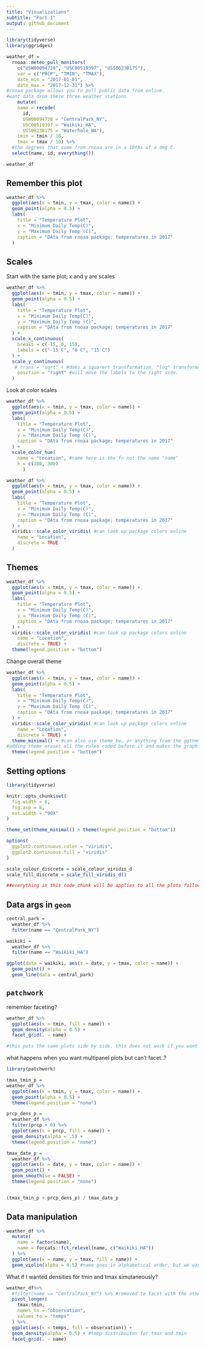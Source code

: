 ```yaml
---
title: "Visualizations"
subtitle: "Part 1"
output: github_document
---
```


```r
library(tidyverse)
library(ggridges)
```


```r
weather_df = 
  rnoaa::meteo_pull_monitors( 
    c("USW00094728", "USC00519397", "USS0023B17S"), 
    var = c("PRCP", "TMIN", "TMAX"), 
    date_min = "2017-01-01",
    date_max = "2017-12-31") %>%
#rnoaa package allows you to pull public data from online. 
#want data drom these three weather stations
    mutate(
    name = recode(
      id, 
      USW00094728 = "CentralPark_NY", 
      USC00519397 = "Waikiki_HA",
      USS0023B17S = "Waterhole_WA"),
    tmin = tmin / 10,
    tmax = tmax / 10) %>%
  #the degrees that come from rnoaa are in a 10ths of a deg C. 
  select(name, id, everything())

weather_df

```

## Remember this plot

```r
weather_df %>% 
  ggplot(aes(x = tmin, y = tmax, color = name)) +
  geom_point(alpha = 0.5) + 
  labs(
    title = "Temperature Plot",
    x = "Minimum Daily Temp(C)",
    y = "Maximum Daily Temp (C)",
    caption = "DAta from rnoaa package; temperatures in 2017"
  ) 
```

## Scales

Start with the same plot; x and y are scales

```r
weather_df %>% 
  ggplot(aes(x = tmin, y = tmax, color = name)) +
  geom_point(alpha = 0.5) + 
  labs(
    title = "Temperature Plot",
    x = "Minimum Daily Temp(C)",
    y = "Maximum Daily Temp (C)",
    caption = "DAta from rnoaa package; temperatures in 2017"
  ) +
  scale_x_continuous(
    breaks = c(-15, 0, 15),
    labels = c("-15 C", "0 C", "15 C")
  ) +
  scale_y_continuous(
   # trans = "sqrt" + #does a squarert transformation, "log" transformation.  
    position = "right" #will move the labels to the right side.
  )
```

Look at color scales

```r
weather_df %>% 
  ggplot(aes(x = tmin, y = tmax, color = name)) +
  geom_point(alpha = 0.5) + 
  labs(
    title = "Temperature Plot",
    x = "Minimum Daily Temp(C)",
    y = "Maximum Daily Temp (C)",
    caption = "DAta from rnoaa package; temperatures in 2017"
  ) +
  scale_color_hue(
    name = "Location", #name here is the fn not the name "name"
    h = c(100, 300)
      )
```


```r
weather_df %>% 
  ggplot(aes(x = tmin, y = tmax, color = name)) +
  geom_point(alpha = 0.5) + 
  labs(
    title = "Temperature Plot",
    x = "Minimum Daily Temp(C)",
    y = "Maximum Daily Temp (C)",
    caption = "DAta from rnoaa package; temperatures in 2017"
  ) + 
  viridis::scale_color_viridis( #can look up package colors online
    name = "Location",
    discrete = TRUE
  )
```

## Themes

```r
weather_df %>% 
  ggplot(aes(x = tmin, y = tmax, color = name)) +
  geom_point(alpha = 0.5) + 
  labs(
    title = "Temperature Plot",
    x = "Minimum Daily Temp(C)",
    y = "Maximum Daily Temp (C)",
    caption = "DAta from rnoaa package; temperatures in 2017"
  ) + 
  viridis::scale_color_viridis( #can look up package colors online
    name = "Location",
    discrete = TRUE) +
  theme(legend.position = "bottom")
```

Change overall theme

```r
weather_df %>% 
  ggplot(aes(x = tmin, y = tmax, color = name)) +
  geom_point(alpha = 0.5) + 
  labs(
    title = "Temperature Plot",
    x = "Minimum Daily Temp(C)",
    y = "Maximum Daily Temp (C)",
    caption = "DAta from rnoaa package; temperatures in 2017"
  ) + 
  viridis::scale_color_viridis( #can look up package colors online
    name = "Location",
    discrete = TRUE) +
  theme_minimal() + #can also use theme_bw, or anything from the ggtheme package. ggthemes::theme_excel, etc
#adding theme erases all the rules coded before it and makes the graph look according to that theme specifications. If you want theme_minimal and the bottom legend, add legend after the theme. 
  theme(legend.position = "bottom")
```

## Setting options

```r
library(tidyverse)

knitr::opts_chunk$set(
  fig.width = 6,
  fig.asp = 6,
  out.width = "90X"
)

theme_set(theme_minimal() + theme(legend.position = "bottom"))

options(
  ggplot2.continuous.color = "viridis",
  ggplot2.continuous.fill = "viridis"
)

scale_colour_discrete = scale_colour_viridis_d
scale_fill_discrete = scale_fill_viridis_d()

##everything in this code chunk will be applies to all the plots following.  Keep this in the first code chunk to make everything easy. 
```

## Data args in `geom`

```r
central_park = 
  weather_df %>% 
  filter(name == "CentralPark_NY")

waikiki = 
  weather_df %>% 
  filter(name == "Waikiki_HA")

ggplot(data = waikiki, aes(x = date, y = tmax, color = name)) +
  geom_point() +
  geom_line(data = central_park)
```

## `patchwork`

remember faceting?

```r
weather_df %>% 
  ggplot(aes(x = tmin, fill = name)) +
  geom_density(alpha = 0.5) +
  facet_grid(. ~ name)

#this puts the same plots side by side. this does not work if you want a scatter plot next to a density plot. This is where patchwork comes in. 
```

what happens when you want multipanel plots but can't facet..?

```r
library(patchwork)
```

```r
tmax_tmin_p = 
weather_df %>% 
  ggplot(aes(x = tmin, y = tmax, color = name)) +
  geom_point(alpha = 0.5) +
  theme(legend.position = "none")

prcp_dens_p = 
  weather_df %>% 
  filter(prcp > 0) %>% 
  ggplot(aes(x = prcp, fill = name)) +
  geom_density(alpha = .5) +
  theme(legend.position = "none")

tmax_date_p = 
  weather_df %>% 
  ggplot(aes(x = date, y = tmax, color = name)) +
  geom_point() +
  geom_smooth(se = FALSE) +
  theme(legend.position = "none")


(tmax_tmin_p + prcp_dens_p) / tmax_date_p

```

## Data manipulation

```r
weather_df %>% 
  mutate(
    name = factor(name), 
    name = forcats::fct_relevel(name, c("Waikiki_HA"))
  ) %>% 
  ggplot(aes(x = name, y = tmax, fill = name)) + 
  geom_violin(alpha = 0.5) #name goes in alphabetical order, but we want low to high by tmax. 
```

What if I wanted densities for tmin and tmax simutaneously?

```r
weather_df%>% 
  #filter(name == "CentralPark_NY") %>% #removed to facet with the other locations
  pivot_longer(
    tmax:tmin,
    names_to = "observation",
    values_to = "temps"
  ) %>% 
  ggplot(aes(x = temps, fill = observation)) +
  geom_density(alpha = 0.5) + #temp distribuiton for tmax and tmin
  facet_grid(. ~ name)
```
